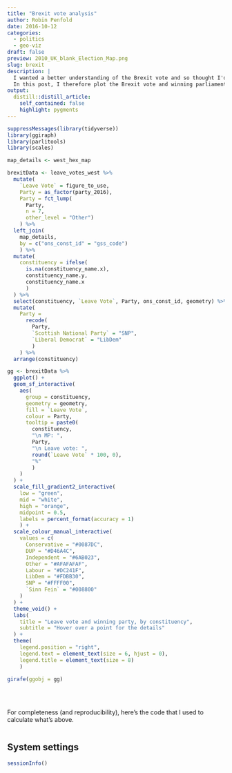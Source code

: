```yaml
---
title: "Brexit vote analysis"
author: Robin Penfold
date: 2016-10-12
categories:
  - politics
  - geo-viz
draft: false
preview: 2010_UK_blank_Election_Map.png
slug: brexit
description: |
  I wanted a better understanding of the Brexit vote and so thought I'd analyse it. 
  In this post, I therefore plot the Brexit vote and winning parliamentary party from 2016 by constituency, leaning heavily on the parlitools and ggiraph packages.
output:
  distill::distill_article:
    self_contained: false
    highlight: pygments
---
```


```r
suppressMessages(library(tidyverse))
library(ggiraph)
library(parlitools)
library(scales)

map_details <- west_hex_map

brexitData <- leave_votes_west %>% 
  mutate(
    `Leave Vote` = figure_to_use,
    Party = as_factor(party_2016), 
    Party = fct_lump(
      Party,
      n = 7, 
      other_level = "Other")
    ) %>% 
  left_join(
    map_details,
    by = c("ons_const_id" = "gss_code")
    ) %>% 
  mutate(
    constituency = ifelse(
      is.na(constituency_name.x), 
      constituency_name.y, 
      constituency_name.x
      )
  ) %>% 
  select(constituency, `Leave Vote`, Party, ons_const_id, geometry) %>% 
  mutate(
    Party = 
      recode(
        Party,
        `Scottish National Party` = "SNP", 
        `Liberal Democrat` = "LibDem"
        )
    ) %>% 
  arrange(constituency)

gg <- brexitData %>% 
  ggplot() + 
  geom_sf_interactive(
    aes(
      group = constituency,
      geometry = geometry,
      fill = `Leave Vote`,
      colour = Party,
      tooltip = paste0(
        constituency, 
        "\n MP: ",
        Party,
        "\n Leave vote: ",
        round(`Leave Vote` * 100, 0),
        "%"
        )
    )
  ) + 
  scale_fill_gradient2_interactive(
    low = "green", 
    mid = "white", 
    high = "orange", 
    midpoint = 0.5,
    labels = percent_format(accuracy = 1)
    ) +
  scale_colour_manual_interactive(
    values = c(
      Conservative = "#0087DC",
      DUP = "#D46A4C",
      Independent = "#6AB023",
      Other = "#AFAFAFAF",
      Labour = "#DC241F",
      LibDem = "#FDBB30",
      SNP = "#FFFF00",
      `Sinn Fein` = "#008800"
    )
  ) +
  theme_void() +
  labs(
    title = "Leave vote and winning party, by constituency", 
    subtitle = "Hover over a point for the details"
  ) + 
  theme(
    legend.position = "right",
    legend.text = element_text(size = 6, hjust = 0),
    legend.title = element_text(size = 8)
    )

girafe(ggobj = gg)
```

</br>

##   {.appendix}

For completeness (and reproducibility), here's the code that I used to calculate what's above.

```r
```

## System settings {.appendix}

```r
sessionInfo()
```